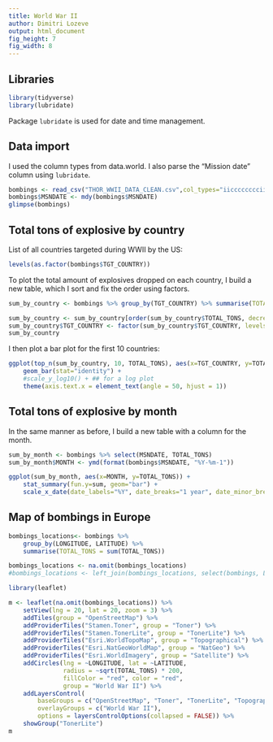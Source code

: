 ```yaml
---
title: World War II
author: Dimitri Lozeve
output:	html_document
fig_height: 7
fig_width: 8
---
```



## Libraries

```r
library(tidyverse)
library(lubridate)
```

Package `lubridate` is used for date and time management.


## Data import

I used the column types from data.world. I also parse the "Mission
date" column using `lubridate`.

```r
bombings <- read_csv("THOR_WWII_DATA_CLEAN.csv",col_types="iicccccccciicccddccccccddddcdddcdddccdddccddcccdcccccccccccccc")
bombings$MSNDATE <- mdy(bombings$MSNDATE)
glimpse(bombings)
```

## Total tons of explosive by country

List of all countries targeted during WWII by the US:

```r
levels(as.factor(bombings$TGT_COUNTRY))
```

To plot the total amount of explosives dropped on each country, I
build a new table, which I sort and fix the order using factors.

```r
sum_by_country <- bombings %>% group_by(TGT_COUNTRY) %>% summarise(TOTAL_TONS= sum(TOTAL_TONS, na.rm=TRUE))

sum_by_country <- sum_by_country[order(sum_by_country$TOTAL_TONS, decreasing=TRUE),]
sum_by_country$TGT_COUNTRY <- factor(sum_by_country$TGT_COUNTRY, levels = sum_by_country$TGT_COUNTRY)
sum_by_country
```

I then plot a bar plot for the first 10 countries:

```r
ggplot(top_n(sum_by_country, 10, TOTAL_TONS), aes(x=TGT_COUNTRY, y=TOTAL_TONS)) +
    geom_bar(stat="identity") +
    #scale_y_log10() + ## for a log plot
    theme(axis.text.x = element_text(angle = 50, hjust = 1))
```

## Total tons of explosive by month

In the same manner as before, I build a new table with a column for the month.

```r
sum_by_month <- bombings %>% select(MSNDATE, TOTAL_TONS)
sum_by_month$MONTH <- ymd(format(bombings$MSNDATE, "%Y-%m-1"))
```

```r
ggplot(sum_by_month, aes(x=MONTH, y=TOTAL_TONS)) +
    stat_summary(fun.y=sum, geom="bar") +
    scale_x_date(date_labels="%Y", date_breaks="1 year", date_minor_breaks="1 month")
```

## Map of bombings in Europe

```r
bombings_locations<- bombings %>%
    group_by(LONGITUDE, LATITUDE) %>%
    summarise(TOTAL_TONS = sum(TOTAL_TONS))

bombings_locations <- na.omit(bombings_locations)
#bombings_locations <- left_join(bombings_locations, select(bombings, LONGITUDE, LATITUDE, TGT_LOCATION), by=c("LONGITUDE", "LATITUDE"))
```

```r
library(leaflet)
```

```r
m <- leaflet(na.omit(bombings_locations)) %>%
    setView(lng = 20, lat = 20, zoom = 3) %>%
    addTiles(group = "OpenStreetMap") %>%
    addProviderTiles("Stamen.Toner", group = "Toner") %>%
    addProviderTiles("Stamen.TonerLite", group = "TonerLite") %>%
    addProviderTiles("Esri.WorldTopoMap", group = "Topographical") %>%
    addProviderTiles("Esri.NatGeoWorldMap", group = "NatGeo") %>%
    addProviderTiles("Esri.WorldImagery", group = "Satellite") %>%
    addCircles(lng = ~LONGITUDE, lat = ~LATITUDE,
               radius = ~sqrt(TOTAL_TONS) * 200,
               fillColor = "red", color = "red",
               group = "World War II") %>%
    addLayersControl(
        baseGroups = c("OpenStreetMap", "Toner", "TonerLite", "Topographical", "NatGeo", "Satellite"),
        overlayGroups = c("World War II"),
        options = layersControlOptions(collapsed = FALSE)) %>%
    showGroup("TonerLite")
m
```
